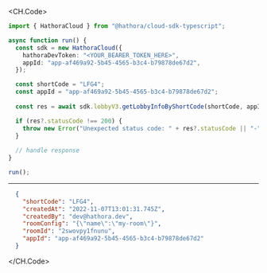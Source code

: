 
<CH.Code>
```typescript GetLobbyInfoByShortCode.ts
import { HathoraCloud } from "@hathora/cloud-sdk-typescript";

async function run() {
  const sdk = new HathoraCloud({
    hathoraDevToken: "<YOUR_BEARER_TOKEN_HERE>",
    appId: "app-af469a92-5b45-4565-b3c4-b79878de67d2",
  });

  const shortCode = "LFG4";
  const appId = "app-af469a92-5b45-4565-b3c4-b79878de67d2";
  
  const res = await sdk.lobbyV3.getLobbyInfoByShortCode(shortCode, appId);

  if (res?.statusCode !== 200) {
    throw new Error("Unexpected status code: " + res?.statusCode || "-");
  }
  
  // handle response
}

run();
```
---

```json Example Response
  {
    "shortCode": "LFG4",
    "createdAt": "2022-11-07T13:01:31.745Z",
    "createdBy": "dev@hathora.dev",
    "roomConfig": "{\"name\":\"my-room\"}",
    "roomId": "2swovpy1fnunu",
    "appId": "app-af469a92-5b45-4565-b3c4-b79878de67d2"
  }
```
</CH.Code>
